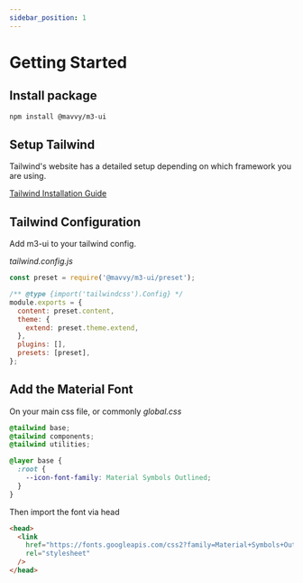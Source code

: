 ```yaml
---
sidebar_position: 1
---
```


# Getting Started

## Install package

```bash
npm install @mavvy/m3-ui
```
## Setup Tailwind

Tailwind's website has a detailed setup depending on which framework you are using.

[Tailwind Installation Guide](https://tailwindcss.com/docs/installation)

## Tailwind Configuration 

Add m3-ui to your tailwind config.

*tailwind.config.js*

```javascript
const preset = require('@mavvy/m3-ui/preset');

/** @type {import('tailwindcss').Config} */
module.exports = {
  content: preset.content,
  theme: {
    extend: preset.theme.extend,
  },
  plugins: [],
  presets: [preset],
};
```

## Add the Material Font 

On your main css file, or commonly *global.css*

```css
@tailwind base;
@tailwind components;
@tailwind utilities;

@layer base {
  :root {
    --icon-font-family: Material Symbols Outlined;
  }
}
```

Then import the font via head

```html
<head>
  <link
    href="https://fonts.googleapis.com/css2?family=Material+Symbols+Outlined:opsz,wght,FILL,GRAD@20..48,100..700,0..1,-50..200"
    rel="stylesheet"
  />
</head>
```


